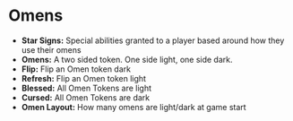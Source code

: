 #  Omens

-  **Star Signs:** Special abilities granted to a player based around how they use their omens
-  **Omens:** A two sided token. One side light, one side dark. 
-  **Flip:** Flip an Omen token dark
-  **Refresh:** Flip an Omen token light
-  **Blessed:** All Omen Tokens are light
-  **Cursed:** All Omen Tokens are dark
-  **Omen Layout:** How many omens are light/dark at game start

